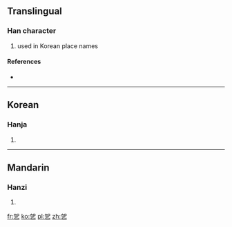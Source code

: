 ==Translingual==

===Han character===
{{Han char|rn=5|rad=乙|as=05|sn=6|four=|canj=大口弓 (KRN)|ids=⿱[[加]][[乙]]}}

# used in Korean place names

====References====
* {{Han ref|kx=0084.141|dkj=00185|dj=0171.160|hdz=10053.111|uh=4E6B|ud=20075}}

----

==Korean==

===Hanja===
{{ko-hanja|hangeul=갈|rv=gal|mr=kal|y=kal}}

# {{defn|lang=ko|sort=乙05}}

----

==Mandarin==

===Hanzi===
{{cmn-hanzi|pin=[[jiā]] ([[jia1]])|wg=chia<sup>1</sup>}}

# {{defn|lang=cmn|sort=乙05}}

[[fr:乫]]
[[ko:乫]]
[[pl:乫]]
[[zh:乫]]
